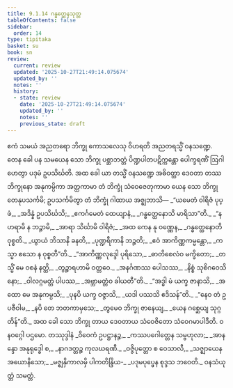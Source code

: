 ```yaml
---
title: 9.1.14 ဂန္ဓတ္ထေနသုတ္တ
tableOfContents: false
sidebar:
  order: 14
type: tipitaka
basket: su
book: sn
review:
  current: review
  updated: '2025-10-27T21:49:14.075674'
  updated_by: ''
  notes: ''
  history:
  - state: review
    date: '2025-10-27T21:49:14.075674'
    updated_by: ''
    notes: ''
    previous_state: draft
---
```



<ReviewStatus review={frontmatter.review} showDetails={true} />

<HypothesisAnnotation frontmatter={frontmatter} />

<DynamicBreadcrumb />

<Division number="234" book="sn" e="ch" v="18" p="314">

<Paragraph number="1437" book="sn">
ဧကံ သမယံ အညတရော ဘိက္ခု ကောသလေသု ဝိဟရတိ အညတရသ္မိံ ဝနသဏ္ဍေ. တေန ခေါ ပန သမယေန သော ဘိက္ခု ပစ္ဆာဘတ္တံ ပိဏ္ဍပါတပဋိက္ကန္တော ပေါက္ခရဏိံ ဩဂါဟေတွာ ပဒုမံ ဥပသိင်္ဃတိ. အထ ခေါ ယာ တသ္မိံ ဝနသဏ္ဍေ အဓိဝတ္ထာ ဒေဝတာ တဿ ဘိက္ခုနော အနုကမ္ပိကာ အတ္ထကာမာ တံ ဘိက္ခုံ သံဝေဇေတုကာမာ ယေန သော ဘိက္ခု တေနုပသင်္ကမိ; ဥပသင်္ကမိတွာ တံ ဘိက္ခုံ ဂါထာယ အဇ္ဈဘာသိ—
</Paragraph>

<Paragraph number="1438" type="verses" book="sn">
_“ယမေတံ ဝါရိဇံ ပုပ္ဖံ,_  
_အဒိန္နံ ဥပသိင်္ဃသိ;_  
_ဧကင်္ဂမေတံ ထေယျာနံ,_  
_ဂန္ဓတ္ထေနောသိ မာရိသာ”တိ._  

</Paragraph>

<Paragraph number="1439" type="verses" book="sn">
_“န ဟရာမိ န ဘဉ္ဇာမိ,_  
_အာရာ သိင်္ဃာမိ ဝါရိဇံ;_  
_အထ ကေန နု ဝဏ္ဏေန,_  
_ဂန္ဓတ္ထေနောတိ ဝုစ္စတိ._  

</Paragraph>

<Paragraph number="1440" type="verses" book="sn">
_ယွာယံ ဘိသာနိ ခနတိ,_  
_ပုဏ္ဍရီကာနိ ဘဉ္ဇတိ;_  
_ဧဝံ အာကိဏ္ဏကမ္မန္တော,_  
_ကသ္မာ ဧသော န ဝုစ္စတီ”တိ._  

</Paragraph>

<Paragraph number="1441" type="verses" book="sn">
_“အာကိဏ္ဏလုဒ္ဒေါ ပုရိသော,_  
_ဓာတိစေလံဝ မက္ခိတော;_  
_တသ္မိံ မေ ဝစနံ နတ္ထိ,_  
_တွဉ္စာရဟာမိ ဝတ္တဝေ._  

</Paragraph>

<Paragraph number="1442" type="verses" book="sn">
_အနင်္ဂဏဿ ပေါသဿ,_  
_နိစ္စံ သုစိဂဝေသိနော;_  
_ဝါလဂ္ဂမတ္တံ ပါပဿ,_  
_အဗ္ဘာမတ္တံဝ ခါယတီ”တိ._  

</Paragraph>

<Paragraph number="1443" type="verses" book="sn">
_“အဒ္ဓါ မံ ယက္ခ ဇာနာသိ,_  
_အထော မေ အနုကမ္ပသိ;_  
_ပုနပိ ယက္ခ ဝဇ္ဇာသိ,_  
_ယဒါ ပဿသိ ဧဒိသန်”တိ._  

</Paragraph>

<Paragraph number="1444" type="verses" book="sn">
_“နေဝ တံ ဥပဇီဝါမ,_  
_နပိ တေ ဘတကာမှသေ;_  
_တွမေဝ ဘိက္ခု ဇာနေယျ,_  
_ယေန ဂစ္ဆေယျ သုဂ္ဂတိန်”တိ._  

</Paragraph>

<Paragraph number="1445" book="sn">
အထ ခေါ သော ဘိက္ခု တာယ ဒေဝတာယ သံဝေဇိတော သံဝေဂမာပါဒီတိ.

</Paragraph>
</Division>

<Paragraph number="1446" type="center" book="sn">
ဝနဝဂ္ဂေါ ပဌမော.



</Paragraph>

<Paragraph number="1447" type="center" book="sn">
တဿုဒ္ဒါနံ


</Paragraph>

<Paragraph number="1448" type="verses" book="sn">
_ဝိဝေကံ ဥပဋ္ဌာနဉ္စ,_  
_ကဿပဂေါတ္တေန သမ္ဗဟုလာ;_  
_အာနန္ဒော အနုရုဒ္ဓေါ စ,_  
_နာဂဒတ္တဉ္စ ကုလဃရဏီ._  

</Paragraph>

<Paragraph number="1449" type="verses" book="sn">
_ဝဇ္ဇိပုတ္တော စ ဝေသာလီ,_  
_သဇ္ဈာယေန အယောနိသော;_  
_မဇ္ဈနှိကာလမှိ ပါကတိန္ဒြိယ-_  
_ပဒုမပုပ္ဖေန စုဒ္ဒသ ဘဝေတိ._  


</Paragraph>

<Paragraph number="1450" type="center" book="sn">
ဝနသံယုတ္တံ သမတ္တံ.
</Paragraph>